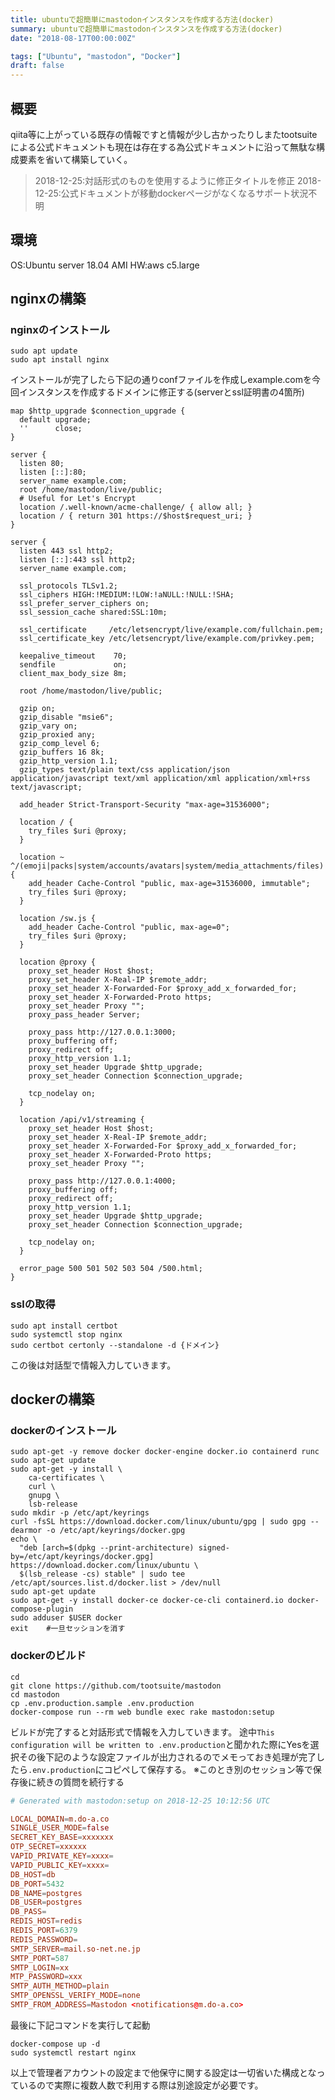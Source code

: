 ```yaml
---
title: ubuntuで超簡単にmastodonインスタンスを作成する方法(docker)
summary: ubuntuで超簡単にmastodonインスタンスを作成する方法(docker)
date: "2018-08-17T00:00:00Z"

tags: ["Ubuntu", "mastodon", "Docker"]
draft: false
---
```


## 概要

qiita等に上がっている既存の情報ですと情報が少し古かったりしまたtootsuiteによる公式ドキュメントも現在は存在する為公式ドキュメントに沿って無駄な構成要素を省いて構築していく。
> 2018-12-25:対話形式のものを使用するように修正タイトルを修正
> 2018-12-25:公式ドキュメントが移動dockerページがなくなるサポート状況不明

## 環境

OS:Ubuntu server 18.04 AMI
HW:aws c5.large

## nginxの構築

### nginxのインストール

```console
sudo apt update
sudo apt install nginx
```

インストールが完了したら下記の通りconfファイルを作成しexample.comを今回インスタンスを作成するドメインに修正する(serverとssl証明書の4箇所)

```nginx:/etc/nginx/sites-enabled/default
map $http_upgrade $connection_upgrade {
  default upgrade;
  ''      close;
}

server {
  listen 80;
  listen [::]:80;
  server_name example.com;
  root /home/mastodon/live/public;
  # Useful for Let's Encrypt
  location /.well-known/acme-challenge/ { allow all; }
  location / { return 301 https://$host$request_uri; }
}

server {
  listen 443 ssl http2;
  listen [::]:443 ssl http2;
  server_name example.com;

  ssl_protocols TLSv1.2;
  ssl_ciphers HIGH:!MEDIUM:!LOW:!aNULL:!NULL:!SHA;
  ssl_prefer_server_ciphers on;
  ssl_session_cache shared:SSL:10m;

  ssl_certificate     /etc/letsencrypt/live/example.com/fullchain.pem;
  ssl_certificate_key /etc/letsencrypt/live/example.com/privkey.pem;

  keepalive_timeout    70;
  sendfile             on;
  client_max_body_size 8m;

  root /home/mastodon/live/public;

  gzip on;
  gzip_disable "msie6";
  gzip_vary on;
  gzip_proxied any;
  gzip_comp_level 6;
  gzip_buffers 16 8k;
  gzip_http_version 1.1;
  gzip_types text/plain text/css application/json application/javascript text/xml application/xml application/xml+rss text/javascript;

  add_header Strict-Transport-Security "max-age=31536000";

  location / {
    try_files $uri @proxy;
  }

  location ~ ^/(emoji|packs|system/accounts/avatars|system/media_attachments/files) {
    add_header Cache-Control "public, max-age=31536000, immutable";
    try_files $uri @proxy;
  }
  
  location /sw.js {
    add_header Cache-Control "public, max-age=0";
    try_files $uri @proxy;
  }

  location @proxy {
    proxy_set_header Host $host;
    proxy_set_header X-Real-IP $remote_addr;
    proxy_set_header X-Forwarded-For $proxy_add_x_forwarded_for;
    proxy_set_header X-Forwarded-Proto https;
    proxy_set_header Proxy "";
    proxy_pass_header Server;

    proxy_pass http://127.0.0.1:3000;
    proxy_buffering off;
    proxy_redirect off;
    proxy_http_version 1.1;
    proxy_set_header Upgrade $http_upgrade;
    proxy_set_header Connection $connection_upgrade;

    tcp_nodelay on;
  }

  location /api/v1/streaming {
    proxy_set_header Host $host;
    proxy_set_header X-Real-IP $remote_addr;
    proxy_set_header X-Forwarded-For $proxy_add_x_forwarded_for;
    proxy_set_header X-Forwarded-Proto https;
    proxy_set_header Proxy "";

    proxy_pass http://127.0.0.1:4000;
    proxy_buffering off;
    proxy_redirect off;
    proxy_http_version 1.1;
    proxy_set_header Upgrade $http_upgrade;
    proxy_set_header Connection $connection_upgrade;

    tcp_nodelay on;
  }

  error_page 500 501 502 503 504 /500.html;
}
```

### sslの取得

```console
sudo apt install certbot
sudo systemctl stop nginx
sudo certbot certonly --standalone -d {ドメイン}
```

この後は対話型で情報入力していきます。

## dockerの構築

### dockerのインストール

```console
sudo apt-get -y remove docker docker-engine docker.io containerd runc
sudo apt-get update
sudo apt-get -y install \
    ca-certificates \
    curl \
    gnupg \
    lsb-release
sudo mkdir -p /etc/apt/keyrings
curl -fsSL https://download.docker.com/linux/ubuntu/gpg | sudo gpg --dearmor -o /etc/apt/keyrings/docker.gpg
echo \
  "deb [arch=$(dpkg --print-architecture) signed-by=/etc/apt/keyrings/docker.gpg] https://download.docker.com/linux/ubuntu \
  $(lsb_release -cs) stable" | sudo tee /etc/apt/sources.list.d/docker.list > /dev/null
sudo apt-get update
sudo apt-get -y install docker-ce docker-ce-cli containerd.io docker-compose-plugin
sudo adduser $USER docker
exit    #一旦セッションを消す
```

### dockerのビルド

```console
cd
git clone https://github.com/tootsuite/mastodon
cd mastodon
cp .env.production.sample .env.production
docker-compose run --rm web bundle exec rake mastodon:setup
```

ビルドが完了すると対話形式で情報を入力していきます。
途中`This configuration will be written to .env.production`と聞かれた際にYesを選択その後下記のような設定ファイルが出力されるのでメモっておき処理が完了したら`.env.production`にコピペして保存する。
※このとき別のセッション等で保存後に続きの質問を続行する

```conf
# Generated with mastodon:setup on 2018-12-25 10:12:56 UTC

LOCAL_DOMAIN=m.do-a.co
SINGLE_USER_MODE=false
SECRET_KEY_BASE=xxxxxxx
OTP_SECRET=xxxxxx
VAPID_PRIVATE_KEY=xxxx=
VAPID_PUBLIC_KEY=xxxx=
DB_HOST=db
DB_PORT=5432
DB_NAME=postgres
DB_USER=postgres
DB_PASS=
REDIS_HOST=redis
REDIS_PORT=6379
REDIS_PASSWORD=
SMTP_SERVER=mail.so-net.ne.jp
SMTP_PORT=587
SMTP_LOGIN=xx
MTP_PASSWORD=xxx
SMTP_AUTH_METHOD=plain
SMTP_OPENSSL_VERIFY_MODE=none
SMTP_FROM_ADDRESS=Mastodon <notifications@m.do-a.co>
```

最後に下記コマンドを実行して起動

```console
docker-compose up -d
sudo systemctl restart nginx
```

以上で管理者アカウントの設定まで他保守に関する設定は一切省いた構成となっているので実際に複数人数で利用する際は別途設定が必要です。
